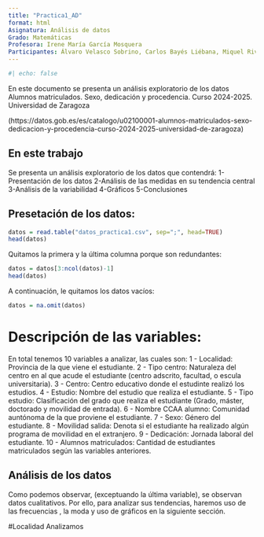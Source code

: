 ```yaml
---
title: "Practica1_AD"
format: html
Asignatura: Análisis de datos
Grado: Matemáticas
Profesora: Irene María García Mosquera
Participantes: Álvaro Velasco Sobrino, Carlos Bayés Liébana, Miquel Rivas Vanrell
---
```


```r
#| echo: false
```

En este documento se presenta un análisis exploratorio de los datos Alumnos matriculados. Sexo, dedicación y procedencia. Curso 2024-2025. Universidad de Zaragoza

(https://datos.gob.es/es/catalogo/u02100001-alumnos-matriculados-sexo-dedicacion-y-procedencia-curso-2024-2025-universidad-de-zaragoza)

## En este trabajo

Se presenta un análisis exploratorio de los datos que contendrá:
1-Presentación de los datos 
2-Análisis de las medidas en su tendencia central 
3-Análisis de la variabilidad 
4-Gráficos 
5-Conclusiones

## Presetación de los datos:

```r
datos = read.table("datos_practica1.csv", sep=";", head=TRUE)
head(datos)
```

Quitamos la primera y la última columna porque son redundantes:

```r
datos = datos[3:ncol(datos)-1]
head(datos)
```

A continuación, le quitamos los datos vacíos:

```r
datos = na.omit(datos)
```

# Descripción de las variables:
En total tenemos 10 variables a analizar, las cuales son:
1 - Localidad: Provincia de la que viene el estudiante.
2 - Tipo centro: Naturaleza del centro en al que acude el estudiante (centro adscrito, facultad, o escula universitaria).
3 - Centro: Centro educativo donde el estudinte realizó los estudios.
4 - Estudio: Nombre del estudio que realiza el estudiante.
5 - Tipo estudio: Clasificación del grado que realiza el estudiante (Grado, máster, doctorado y movilidad de entrada).
6 - Nombre CCAA alumno: Comunidad auntónoma de la que proviene el estudiante.
7 - Sexo: Género del estudiante.
8 - Movilidad salida: Denota si el estudiante ha realizado algún programa de movilidad en el extranjero.
9 - Dedicación: Jornada laboral del estudiante.
10 - Alumnos matriculados: Cantidad de estudiantes matriculados según las variables anteriores.


## Análisis de los datos
Como podemos observar, (exceptuando la última variable), se observan datos cualitativos. Por ello, para analizar sus tendencias, haremos uso de las frecuencias , la moda y uso de gráficos en la siguiente sección.

#Localidad
Analizamos 
```r

```


